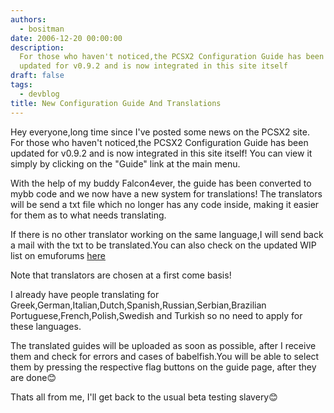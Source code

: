 ```yaml
---
authors:
  - bositman
date: 2006-12-20 00:00:00
description:
  For those who haven't noticed,the PCSX2 Configuration Guide has been
  updated for v0.9.2 and is now integrated in this site itself
draft: false
tags:
  - devblog
title: New Configuration Guide And Translations
---
```


Hey everyone,long time since I've posted some news on the PCSX2 site.
For those who haven't noticed,the PCSX2 Configuration Guide has been
updated for v0.9.2 and is now integrated in this site itself! You can
view it simply by clicking on the "Guide" link at the main menu.

<!-- truncate -->

With the help of my buddy Falcon4ever, the guide has been converted to
mybb code and we now have a new system for translations! The translators
will be send a txt file which no longer has any code inside, making it
easier for them as to what needs translating.

If there is no other translator working on the same language,I will
send back a mail with the txt to be translated.You can also check on the
updated WIP list on emuforums
[here](http://forums.ngemu.com/pcsx2-official-forum/58506-pcsx2-configuration-guide.html)

Note that translators are chosen at a first come basis!

I already have people translating for
Greek,German,Italian,Dutch,Spanish,Russian,Serbian,Brazilian
Portuguese,French,Polish,Swedish and Turkish so no need to apply for
these languages.

The translated guides will be uploaded as soon as possible, after I
receive them and check for errors and cases of babelfish.You will be
able to select them by pressing the respective flag buttons on the guide
page, after they are done😊

Thats all from me, I'll get back to the usual beta testing slavery😊
